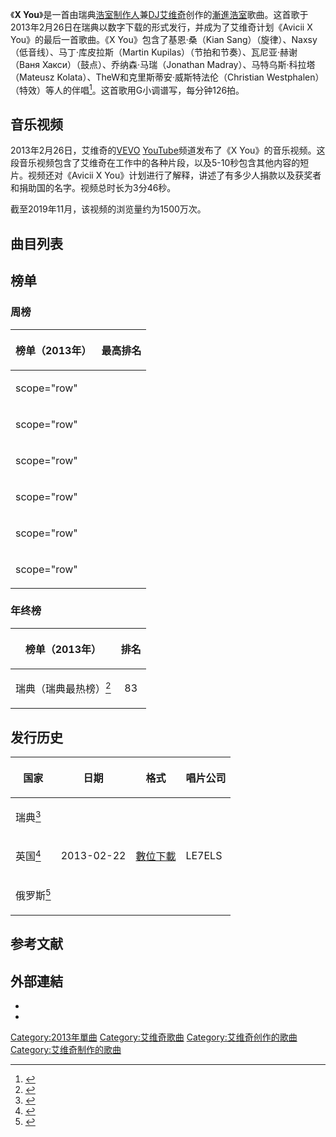 {{NoteTA
|G1=Music
|1=zh-cn:公告牌; zh-hk:告示牌; zh-tw:告示牌
}}{{NotChineseTitle|time=2020-09-19T12:26:41+00:00}}

{{Infobox song
| name       = X You
| cover      = File:X_You.jpg
| alt        =
| type       = single
| artist     = [[艾维奇|艾维奇]]
| album      =
| released   = 2013年2月26日
| format     =
| recorded   = 2012年12月{{snd}}2013年2月
| studio     =
| venue      =
| genre      = [[漸進浩室|漸進浩室]]
| length     = 6:51<small>（原混音版）</small><br>3:20<small>（电台剪辑版）</small>
| label      = {{flatlist|
* LE7ELS
* [[环球音乐集团|UMG]]
}}
| writer     = [[艾維奇|提姆·柏格林]]
| producer   =
* [[艾维奇|艾维奇]]
* 基恩·桑
* Naxsy
* 马丁·库皮拉斯
* 瓦尼亚·赫谢
* 乔纳森·马瑞
* 马特乌斯·科拉塔
* TheW
* 克里斯蒂安·威斯特法伦
| prev_title = {{tsl|en|I Could Be the One (Avicii and Nicky Romero song)||I Could Be the One}}
| prev_year  = 2012
| next_title = [[We_Write_the_Story|We Write the Story]]
| next_year  = 2013
}}

《'''X You'''》是一首由瑞典[[浩室|浩室]][[音乐制作人|制作人]]兼[[唱片骑师|DJ]][[艾维奇|艾维奇]]创作的[[漸進浩室|漸進浩室]]歌曲。这首歌于2013年2月26日在瑞典以数字下载的形式发行，并成为了艾维奇计划《Avicii X You》的最后一首歌曲。《X You》包含了基恩·桑（Kian Sang）（旋律）、Naxsy（低音线）、马丁·库皮拉斯（Martin Kupilas）（节拍和节奏）、瓦尼亚·赫谢（Ваня Хакси）（鼓点）、乔纳森·马瑞（Jonathan Madray）、马特乌斯·科拉塔（Mateusz Kolata）、TheW和克里斯蒂安·威斯特法伦（Christian Westphalen）（特效）等人的伴唱<ref>{{cite web |url=http://www.aviciixyou.com/ |title=Archived copy |accessdate=2013-01-10 |dead-url=yes |archiveurl=https://web.archive.org/web/20130110080327/http://www.aviciixyou.com/ |archivedate=2013-01-10 }}</ref>。这首歌用G小调谱写，每分钟126拍。

==音乐视频==
2013年2月26日，艾维奇的[[VEVO|VEVO]] [[YouTube|YouTube]]频道发布了《X You》的音乐视频。这段音乐视频包含了艾维奇在工作中的各种片段，以及5-10秒包含其他内容的短片。视频还对《Avicii X You》计划进行了解释，讲述了有多少人捐款以及获奖者和捐助国的名字。视频总时长为3分46秒。

截至2019年11月，该视频的浏览量约为1500万次。

==曲目列表==
{{Track listing
| headline = 数字下载
| title1  = X You
| note1   = Radio Edit
| length1 = 3:20

| title2  = X You
| note2   = Original Mix
| length2 = 6:51
}}

==榜单==
{{col-start}}
{{col-2}}

===周榜===
{| class="wikitable sortable plainrowheaders"
! 榜单（2013年）
! 最高排名
|-
! scope="row" {{singlechart|Flanders Tip|34|artist=Avicii|song=X You|accessdate=2013-04-01}}
|-
! scope="row" {{singlechart|Dutch100|83|artist=Avicii|song=X You|accessdate=2013-04-01}}
|-
! scope="row" {{singlechart|Sweden|19|artist=Avicii|song=X You|accessdate=2013-04-01}}
|-
! scope="row" {{singlechart|United Kingdom|47|date=20120316}}
|-
! scope="row" {{singlechart|UKdance|9|date=20120316}}
|-
! scope="row" {{singlechart|Billboarddanceelectronic|37|artist=Avicii|accessdate=2020-06-14}}
|}
{{col-2}}

===年终榜===
{| class="wikitable plainrowheaders"
! 榜单（2013年）
! 排名
|-
! scope="row"| 瑞典（瑞典最热榜）<ref>{{cite web|url=https://www.sverigetopplistan.se/chart/43?dspy=2013&dspp=1|title=Årslista Singlar – År 2013|publisher=Sverigetopplistan|language=sv|accessdate=2019-10-12|archive-date=2020-02-24|archive-url=https://web.archive.org/web/20200224042304/https://www.sverigetopplistan.se/chart/43?dspy=2013&dspp=1|dead-url=no}}</ref>
| style="text-align:center;"| 83
|}
{{col-end}}

==发行历史==
{|class=wikitable
! scope="col"| 国家
! scope="col"| 日期
! scope="col"| 格式
! scope="col"| 唱片公司
|-
| 瑞典<ref>{{Cite web|url=https://music.apple.com/se/album/x-you-single/607138102|archiveurl=https://web.archive.org/web/20131230070836/https://itunes.apple.com/se/album/x-you-single/id607138102|deadurl=yes|title=Miljontals låtar. Helt utan reklam.|archivedate=2013-12-30|website=Apple Music|accessdate=2020-07-15}}</ref>
| rowspan="3"| 2013-02-22
| rowspan="3"| [[數位音樂下載|數位下載]]
| rowspan="3"| LE7ELS
|-
| 英国<ref>{{Cite web|url=https://music.apple.com/gb/album/x-you-single/607138102|archiveurl=https://web.archive.org/web/20130701052004/https://itunes.apple.com/gb/album/x-you-single/id607138102|deadurl=yes|title=Get millions of songs. All ad-free.|archivedate=2013-07-01|website=Apple Music|accessdate=2020-07-15}}</ref>
|-
| 俄罗斯<ref>{{Cite web|url=https://music.apple.com/ru/album/x-you-single/607138102|archiveurl=https://web.archive.org/web/20131109103656/https://itunes.apple.com/ru/album/x-you-single/id607138102|deadurl=yes|title=Море музыки. И никакой рекламы|archivedate=2013-11-09|website=Apple Music|accessdate=2020-07-15}}</ref>
|}

==参考文献==
{{reflist|30em}}

==外部連結==
* {{MetroLyrics song|avicii|x-you}}
*{{Douban|21716337||music}}

{{艾维奇}}

[[Category:2013年單曲|Category:2013年單曲]]
[[Category:艾维奇歌曲|Category:艾维奇歌曲]]
[[Category:艾维奇创作的歌曲|Category:艾维奇创作的歌曲]]
[[Category:艾维奇制作的歌曲|Category:艾维奇制作的歌曲]]